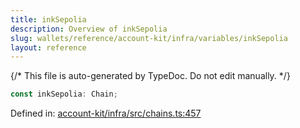 ```yaml
---
title: inkSepolia
description: Overview of inkSepolia
slug: wallets/reference/account-kit/infra/variables/inkSepolia
layout: reference
---
```


{/* This file is auto-generated by TypeDoc. Do not edit manually. */}

```ts
const inkSepolia: Chain;
```

Defined in: [account-kit/infra/src/chains.ts:457](https://github.com/alchemyplatform/aa-sdk/blob/dc58c113ff1eeb06d4b3f76c505cbbaad47db8fc/account-kit/infra/src/chains.ts#L457)
